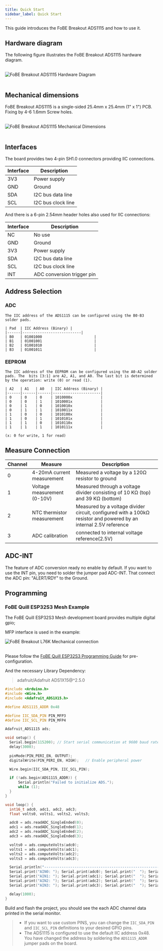 ```yaml
---
title: Quick Start
sidebar_label: Quick Start
---
```


This guide introduces the FoBE Breakout ADS1115 and how to use it.

## Hardware diagram

The following figure illustrates the FoBE Breakout ADS1115 hardware diagram.

<br/>
<div style={{ textAlign: 'center' }}>
  <img src="/img/products/f2208-r1a.digram.png" alt="FoBE Breakout ADS1115 Hardware Diagram" style={{ width: '80%', height: 'auto' }} />
</div>
<br/>

## Mechanical dimensions

FoBE Breakout ADS1115 is a single-sided 25.4mm x 25.4mm (1" x 1") PCB. Fixing by 4-6 1.6mm Screw holes.

<br/>
<div style={{ textAlign: 'center' }}>
  <img src="/img/products/f2208-r1a.dimensions.png" alt="FoBE Breakout ADS1115 Mechanical Dimensions" style={{ width: '80%', height: 'auto' }} />
</div>
<br/>

## Interfaces

The board provides two 4-pin SH1.0 connectors providing IIC connections. 

  |Interface                           |Description |
  |-------------------------------|---------|
  |3V3 |Power supply       |
  |GND  |Ground       |
  |SDA |I2C bus data line       |
  |SCL |I2C bus clock line       |

And there is a 6-pin 2.54mm header holes also used for IIC connections:

  |Interface                           |Description |
  |-------------------------------|---------|
  |NC |No use       |
  |GND  |Ground       |
  |3V3 |Power supply       |
  |SDA |I2C bus data line       |
  |SCL |I2C bus clock line       |
  |INT |ADC conversion trigger pin       |

## Address Selection

  ### ADC
    The IIC address of the ADS1115 can be configured using the B0-B3 solder pads. 

    | Pad  | IIC Address (Binary) |
    |------|---------------------------|
    | B0   | 01001000                        |
    | B1   | 01001001                        |
    | B2   | 01001010                        |
    | B3   | 01001011                        |

  ### EEPROM 

    The IIC address of the EEPROM can be configured using the A0-A2 solder pads. The  bits [3:1] are A2, A1, and A0. The last bit is determined by the operation: write (0) or read (1).

    | A2   | A1   | A0   | IIC Address (Binary) |
    |------|------|------|----------------------|
    | 0    | 0    | 0    | 1010000x             |
    | 0    | 0    | 1    | 1010001x             |
    | 0    | 1    | 0    | 1010010x             |
    | 0    | 1    | 1    | 1010011x             |
    | 1    | 0    | 0    | 1010100x             |
    | 1    | 0    | 1    | 1010101x             |
    | 1    | 1    | 0    | 1010110x             |
    | 1    | 1    | 1    | 1010111x             |

    (x: 0 for write, 1 for read)

## Measure Connection

|Channel                          | Measure | Description |
|-------------------------------|---------|---------|
| 0 | 4-20mA current measurement |Measured a voltage by a 120Ω resistor to ground|
| 1 | Voltage measurement (0-10V) |Measured through a voltage divider consisting of 10 KΩ (top) and 39 KΩ (bottom)|
| 2 | NTC thermistor measurement |Measured by a voltage divider circuit, configured with a 100kΩ resistor and powered by an internal 2.5V reference|
| 3 | ADC calibration  | connected to internal voltage reference(2.5V)|


## ADC-INT

The feature of ADC conversion ready no enable by default. If you want to use the INT pin, you need to solder the jumper pad ADC-INT. That connect the ADC pin: "ALERT/RDY" to the Ground.

## Programming

### FoBE Quill ESP32S3 Mesh Example
The FoBE Quill ESP32S3 Mesh development board provides multiple digital gpio; 

MFP interface is used in the example:
<br/>
<div style={{ textAlign: 'center' }}>
  <img src="/img/products/f2208-r1a.connection.png" alt="FoBE Breakout L76K Mechanical connection" style={{ width: '100%', height: 'auto' }} />
</div>
<br/>

Please follow the [FoBE Quill ESP32S3 Programming Guide](/product/f1102/programming) for pre-configuration.

And the necessary Library Dependency:
> adafruit/Adafruit ADS1X15@^2.5.0


```C++
#include <Arduino.h>
#include <Wire.h>
#include <Adafruit_ADS1X15.h>

#define ADS1115_ADDR 0x48

#define IIC_SDA_PIN PIN_MFP3
#define IIC_SCL_PIN PIN_MFP4

Adafruit_ADS1115 ads;

void setup() {
  Serial.begin(115200); // Start serial communication at 9600 baud rate
  delay(3000);
  
  pinMode(PIN_PERI_EN, OUTPUT);
  digitalWrite(PIN_PERI_EN, HIGH);   // Enable peripheral power

  Wire.begin(IIC_SDA_PIN, IIC_SCL_PIN);  

  if (!ads.begin(ADS1115_ADDR)) {
      Serial.println("Failed to initialize ADS.");
      while (1);
  }
}

void loop() {
  int16_t adc0, adc1, adc2, adc3;
  float volts0, volts1, volts2, volts3;

  adc0 = ads.readADC_SingleEnded(0);
  adc1 = ads.readADC_SingleEnded(1);
  adc2 = ads.readADC_SingleEnded(2);
  adc3 = ads.readADC_SingleEnded(3);

  volts0 = ads.computeVolts(adc0);
  volts1 = ads.computeVolts(adc1);
  volts2 = ads.computeVolts(adc2);
  volts3 = ads.computeVolts(adc3);

  Serial.println("-----------------------------------------------------------");
  Serial.print("AIN0: "); Serial.print(adc0); Serial.print("  "); Serial.print(volts0); Serial.println("V");
  Serial.print("AIN1: "); Serial.print(adc1); Serial.print("  "); Serial.print(volts1); Serial.println("V");
  Serial.print("AIN2: "); Serial.print(adc2); Serial.print("  "); Serial.print(volts2); Serial.println("V");
  Serial.print("AIN3: "); Serial.print(adc3); Serial.print("  "); Serial.print(volts3); Serial.println("V");

  delay(1000);
}
```
Build and flash the project, you should see the each ADC channel data printed in the serial monitor.

> - If you want to use custom PINS, you can change the `IIC_SDA_PIN` and `IIC_SCL_PIN` definitions to your desired GPIO pins.
> - The ADS1115 is configured to use the default IIC address 0x48. You have changed the address by soldering the `ADS1115_ADDR` jumper pads on the board. 
